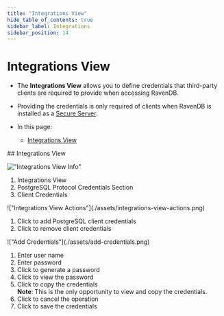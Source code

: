 ```yaml
---
title: "Integrations View"
hide_table_of_contents: true
sidebar_label: Integrations
sidebar_position: 14
---
```




# Integrations View
<Admonition type="note" title="">

* The **Integrations View** allows you to define credentials that third-party clients 
  are required to provide when accessing RavenDB.  

* Providing the credentials is only required of clients when RavenDB is installed as a 
  [Secure Server](../../../start/installation/setup-wizard.mdx).  

* In this page:  
  * [Integrations View](../../../studio/database/settings/integrations.mdx#integrations-view)  
</Admonition>
## Integrations View

!["Integrations View Info"](./assets/integrations-view-info.png)

<Admonition type="info" title="">

1. Integrations View  
2. PostgreSQL Protocol Credentials Section  
3. Client Credentials 
</Admonition>
!["Integrations View Actions"](./assets/integrations-view-actions.png)

<Admonition type="warning" title="">

1. Click to add PostgreSQL client credentials  
2. Click to remove client credentials  
</Admonition>
!["Add Credentials"](./assets/add-credentials.png)

1. Enter user name  
2. Enter password  
3. Click to generate a password  
4. Click to view the password  
5. Click to copy the credentials  
   **Note**: This is the only opportunity to view and copy the credentials.  
6. Click to cancel the operation  
7. Click to save the credentials  



